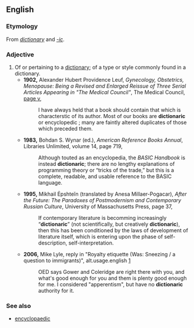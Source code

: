 ==English==

===Etymology===
From ''[[dictionary]]'' and ''[[-ic]]''.

===Adjective===
{{en-adj}}

# Of or pertaining to a [[dictionary]]; of a type or style commonly found in a dictionary. 
#*'''1902,''' Alexander Hubert Providence Leuf, ''Gynecology, Obstetrics, Menopause: Being a Revised and Enlarged Reissue of Three Serial Articles Appearing in "The Medical Council"'', The Medical Council, [http://books.google.com/books?id=yD6U_Dq8V_sC&amp;pg=PR5&amp;dq=%22dictionaric+or+encyclopedic%22 page v],
#*:I have always held that a book should contain that which is characterstic of its author. Most of our books are '''dictionaric''' or encyclopedic ;<!--[sic] semi-colon is preceded by a space--> many are faintly altered duplicates of those which preceded them.
#*'''1983,''' Bohdan S. Wynar (ed.), ''American Reference Books Annual'', Libraries Unlimited, volume 14, page 719,
#*:Although touted as an encyclopedia, the ''BASIC Handbook'' is instead '''dictionaric'''; there are no lengthy explanations of programming theory or “tricks of the trade,” but this is a complete, readable, and usable reference to the BASIC language.
#*'''1995,''' Mikhail Ėpshteĭn (translated by Anesa Millaer-Pogacar), ''After the Future: The Paradoxes of Postmodernism and Contemporary Russian Culture'', University of Massachusetts Press, page 37,
#*:If contemporary literature is becomming increasingly “'''dictionaric'''” (not scientifically, but creatively '''dictionaric'''), then this has been conditioned by the laws of development of literature itself, which is entering upon the phase of self-description, self-interpretation.
#*'''2006,''' Mike Lyle, reply in "Royalty etiquette (Was: Sneezing / a question to immigrants)", alt.usage.english [http://groups.google.com/group/alt.usage.english/browse_thread/thread/995ee7ed7691ea80/283898e7d30e6e7d?lnk=st&q=dictionaric&rnum=11#283898e7d30e6e7d]
#*:OED says Gower and Coleridge are right there with you, and what's good enough for you and them is plenty good enough for me. I considered "apperentism", but have no '''dictionaric''' authority for it.

===See also===
*[[encyclopaedic]]